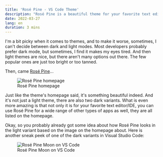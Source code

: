 ```yaml
---
title: 'Rosé Pine - VS Code Theme'
description: "Rosé Pine is a beautiful theme for your favorite text editor/IDE, and it's not just a light theme, there are also two dark variants."
date: 2022-03-27
lang: en
duration: 3 mins
---
```


I'm a bit picky when it comes to themes, and to make it worse, sometimes, I can't decide between dark and light modes. Most developers probably prefer dark mode, but sometimes, I find it makes my eyes tired. And then light themes are nice, but there aren't many options out there. The few popular ones are just too bright or too tanned.

Then, came [Rosé Pine](https://rosepinetheme.com)...

<figure class="md:pt-3 lg:pt-6">
  <div class="lg:scale-120 md:scale-110">
    <Image src={rosePineHomepage} alt="Rosé Pine homepage" class="rounded-lg" />
  </div>
  <figcaption class="lg:important-mt8 md:important-mt4 text-center">Rosé Pine homepage</figcaption>
</figure>

Just like the theme's homepage said, it's something beautiful indeed. And it's not just a light theme, there are also two dark variants. What is even more amazing is that not only it is for your favorite text editor/IDE, you can use Rosé Pine for a wide range of other types of apps as well, they are all listed on the homepage.

Okay, so you probably already got some idea about how Rosé Pine looks in the light variant based on the image on the homepage about. Here is another sneak peek of one of the dark variants in Visual Studio Code:

<figure class="md:pt-3 lg:pt-6">
  <div class="lg:scale-120 md:scale-110">
    <Image src={rosePineVSCode} alt="Rosé Pine Moon on VS Code" class="rounded-lg" />
  </div>
  <figcaption class="lg:important-mt8 md:important-mt4 text-center">
    Rosé Pine Moon on VS Code
  </figcaption>
</figure>
